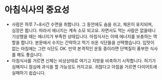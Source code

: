 # 아침식사의 중요성

- 사람은 하루 7~8시간 수면을 취합니다. 그 동안에도 숨을 쉬고, 체온이 유지되며, 심장은 뜁니다. 따라서 에너지는 계속 소모 되고요. 자면서도 먹는 사람은 없을테니 기상했을 때는 에너지가 부족한 상태입니다. 아침식사는 이때 에너지를 보충하는 역할을 합니다. 본문에서 수지는 간략하고 먹기 쉬운 식단들을 선택했습니다. 입맛이 없는 아침에는 그런 식단도 OK. 만약 본격적인 운동 중이라면 단백질이 풍부한 식사를 해도 좋습니다.
- 아침식사를 거르면 신체는 비상상태로 여기고 지방을 비축하기 시작합니다. 허기가 심해지니 점심에 과식을 할 가능성도 커지고요. 귀찮다고 아침을 거르면 다이어트에 실패하기 쉽습니다.
